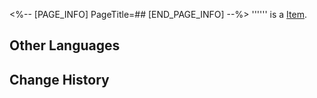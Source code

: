 <%-- [PAGE_INFO]
PageTitle=##
[END_PAGE_INFO] --%>
{{Item Infobox
|id          = 252112
|image       = Item .png{{subst:void|<!--$UPLOAD:<<SpriteOutput/ItemFigures/310002.png>-<Item .png>-<Item Icons>>-->}}
|type        = 
|invCategory = 
|rarity      = 4
|effect      = 
|description = 
}}
'''''' is a [[Item]].

==Other Languages==
{{Other Languages
|en   = 
|zhs  = 
|zht  = 
|ja   = 
|ko   = 
|es   = 
|fr   = 
|ru   = 
|th   = 
|vi   = 
|de   = 
|id   = 
|pt   = 
}}

==Change History==
{{Change History|3.2}}